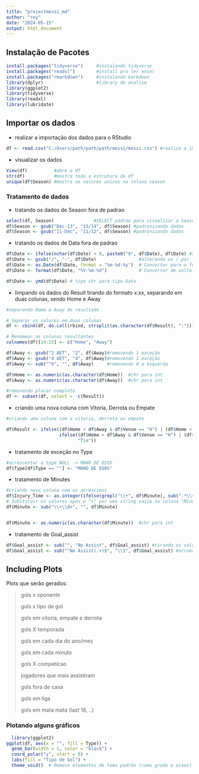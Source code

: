 ---
title: "projectmessi_md"
author: "rey"
date: "2024-05-15"
output: html_document
---

## Instalação de Pacotes

``` r
install.packages("tidyverse")     #instalando tidyverse
install.packages("readxl")        #install pra ler excel
install.packages("rmarkdown")     #instalando markdown   
library(dplyr)                    #library de analise
library(ggplot2)
library(tidyverse)
library(readxl)
library(lubridate)
```

## Importar os dados

-   realizar a importação dos dados para o RStudio

``` r
df <- read.csv("C:/Users/path/path/path/messi/messi.csv") #realiza a importação dos dados CSV para a variavel df
```

-   visualizar os dados

``` r
View(df)          #abre o df
str(df)           #mostra toda a estrutura do df
unique(df$Season) #mostra os valores unicos na coluna season  
```

### Tratamento de dados

-   tratando os dados de Season fora de padrao

``` r
select(df, Season)               #SELECT padrao para visualizar a Season
df$Season <- gsub("Dec-13", "13/14", df$Season) #padronizando dados
df$Season <- gsub("11-Dec", "11/12", df$Season) #padronizando dados
```

-   tratando os dados de Data fora de padrao

``` r
df$Date <- ifelse(nchar(df$Date) < 8, paste0("0", df$Date), df$Date) #adicionando 0 nos meses que nao tem no inicio do formato MDY
df$Date <- gsub("/", "-", df$Date)                #alterando os / por -
df$Date <- as.Date(df$Date, format = "%m-%d-%y")  # Converter para o formato de data do R
df$Date <- format(df$Date, "%Y-%m-%d")            # Converter de volta para uma string no formato YYYY-MM-DD

df$Date <- ymd(df$Date) # tipo chr para tipo Date
```

-   limpando os dados do Result tirando do formato x:xx, separando em duas colunas, sendo Home e Away

``` r
#separando Home e Away do resultado

# Separar os valores em duas colunas
df <- cbind(df, do.call(rbind, strsplit(as.character(df$Result), ":")))

# Renomear as colunas resultantes
colnames(df)[14:15] <- c("Home", "Away")

df$Away <- gsub("2 AET", "2", df$Away)#removendo 1 exceção
df$Away <- gsub("4 AET", "4", df$Away)#removendo 1 exceção
df$Away <- sub("^0", "", df$Away)     #removendo 0 a esquerda

df$Home <- as.numeric(as.character(df$Home))  #chr para int
df$Away <- as.numeric(as.character(df$Away))  #chr para int

#removendo placar completo
df <- subset(df, select = -c(Result))
```

-   criando uma nova coluna com Vitoria, Derrota ou Empate

``` r
#criando uma coluna com a vitoria, derrota ou empate

df$Result <- ifelse((df$Home > df$Away & df$Venue == "H") | (df$Home < df$Away & df$Venue == "A"), "Win", 
                    ifelse((df$Home < df$Away & df$Venue == "H") | (df$Home > df$Away & df$Venue == "A"), "Loss", 
                           "Tie"))
```

-   tratamento de exceção no Type

``` r
#acrescentar o type NULL -> MANO DE DIOS
df$Type[df$Type == ""] <- "MANO DE D10S"
```

-   tratamento de Minutes

``` r
#criando nova coluna com os acrescimos
df$Injury_Time <- as.integer(ifelse(grepl("\\+", df$Minute), sub(".*\\+(\\d+)", "\\1", df$Minute), NA))   
# Substituir os valores após o "+" por uma string vazia na coluna "Minute"
df$Minute <- sub("\\+\\d+", "", df$Minute) 


df$Minute <- as.numeric(as.character(df$Minute))  #chr para int
```

-   tratamento de Goal_assist

``` r
df$Goal_assist <- sub("", "No Assist", df$Goal_assist) #tirando os valores em branco do campo de Assistencia
df$Goal_assist <- sub("^No Assist(.+)$", "\\1", df$Goal_assist) #arrumando a cagada e tirando excesso de No assist
```

## Including Plots

Plots que serão gerados:

> gols x oponente
>
> gols x tipo de gol
>
> gols em vitoria, empate e derrota
>
> gols X temporada
>
> gols em cada dia do ano/mes
>
> gols em cada minuto
>
> gols X competicao
>
> jogadores que mais assistiram
>
> gols fora de casa
>
> gols em liga
>
> gols em mata mata (last 16, ..)

### Plotando alguns gráficos

```{R PieChart}
  library(ggplot2)
ggplot(df, aes(x = "", fill = Type)) +
  geom_bar(width = 1, color = "black") +
  coord_polar("y", start = 0) +
  labs(fill = "Tipo de Gol") +
  theme_void()  # Remove elementos de tema padrão (como grade e eixos)
```
